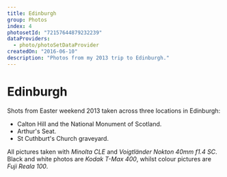 ```yaml
---
title: Edinburgh
group: Photos
index: 4
photosetId: "72157644879232239"
dataProviders:
  - photo/photoSetDataProvider
createdOn: "2016-06-10"
description: "Photos from my 2013 trip to Edinburgh."
---
```



# Edinburgh

Shots from Easter weekend 2013 taken across three locations in Edinburgh:

- Calton Hill and the National Monument of Scotland.
- Arthur's Seat.
- St Cuthburt's Church graveyard.

All pictures taken with _Minolta CLE_ and _Voigtländer Nokton 40mm f1.4 SC_. Black and white photos are _Kodak T-Max 400_, whilst colour pictures are _Fuji Reala 100_.

<PhotoSet />
